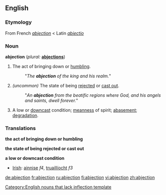 ==English==
===Etymology===
From French ''[[abjection#French|abjection]]'' < Latin ''[[abjectio]]''
===Noun===
'''abjection''' (''plural:'' '''[[abjections]]''')
#The act of bringing down or [[humbling]].
#:"''The '''abjection''' of the king and his realm.''"
#''(uncommon)'' The state of being [[rejected]] or [[cast out]].
#:"''An '''abjection''' from the beatific regions where God, and his angels and saints, dwell forever.''"
#A low or [[downcast]] condition; [[meanness]] of spirit; [[abasement]]; [[degradation]].

===Translations===
'''the act of bringing down or humbling'''
{{top}}
{{mid}}
{{bottom}}

'''the state of being rejected or cast out'''
{{top}}
{{mid}}
{{bottom}}

'''a low or downcast condition'''
{{top}}
*[[Irish]]: [[ainnise]] ''f4'', [[truaillíocht]] ''f3'' 

{{mid}}
{{bottom}}

[[Category:English nouns that lack inflection template]]

[[de:abjection]]
[[fr:abjection]]
[[ru:abjection]]
[[fi:abjection]]
[[vi:abjection]]
[[zh:abjection]]